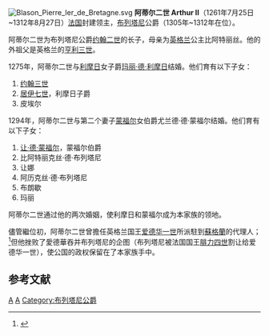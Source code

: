 [[File:Blason_Pierre_Ier_de_Bretagne.svg|thumb]]
'''阿蒂尔二世 Arthur II '''（1261年7月25日~1312年8月27日）[[法国|法国]]封建领主，[[布列塔尼|布列塔尼]]公爵（1305年~1312年在位）。

阿蒂尔二世为布列塔尼公爵[[约翰二世_(布列塔尼)|约翰二世]]的长子，母亲为[[英格兰|英格兰]]公主比阿特丽丝。他的外祖父是英格兰的[[亨利三世_(英格兰)|亨利三世]]。

1275年，阿蒂尔二世与[[利摩日|利摩日]]女子爵[[玛丽·德·利摩日|玛丽·德·利摩日]]结婚。他们育有以下子女：
 
# [[约翰三世_(布列塔尼)|约翰三世]]
# [[居伊七世_(利摩日)|居伊七世]]，利摩日子爵
# 皮埃尔 

1294年，阿蒂尔二世与第二个妻子[[蒙福尔|蒙福尔]]女伯爵尤兰德·德·蒙福尔结婚。他们育有以下子女：

# [[让·德·蒙福尔|让·德·蒙福尔]]，蒙福尔伯爵
# 比阿特丽克丝·德·布列塔尼
# 让娜
# 阿历克丝·德·布列塔尼 
# 布朗歇
# 玛丽

阿蒂尔二世通过他的两次婚姻，使利摩日和蒙福尔成为本家族的领地。

儘管繼位初，阿蒂尔二世曾擔任英格兰国王[[爱德华一世|爱德华一世]]所派駐到[[蘇格蘭|蘇格蘭]]的代理人；<ref> {{Cite book | author = Marc Morris著、李若曦譯 | title = 愛德華一世 | location = 北京 | publisher = 中信 | date = 2018年10月 | pages = 404 | ISBN = 978-7-5086-9129-9 | accessdate = 2020年7月20日 | language = 中文 }} </ref>但他挫败了愛德華吞并布列塔尼的企图（布列塔尼被法国国王[[腓力四世_(法兰西)|腓力四世]]割让给爱德华一世），使公国的政权保留在了本家族手中。
==参考文献==
{{Reflist}}

{{start box}}
{{s-reg|fr}}
{{s-before|[[约翰二世_(布列塔尼)|约翰二世]]}}
{{s-title|[[布列塔尼公爵|布列塔尼公爵]]|1305年－1312年}}
{{s-after|[[约翰三世_(布列塔尼)|约翰三世]]}}
{{end box}}

[[Category:1261年出生|A]]
[[Category:1312年逝世|A]]
[[Category:布列塔尼公爵|Category:布列塔尼公爵]]